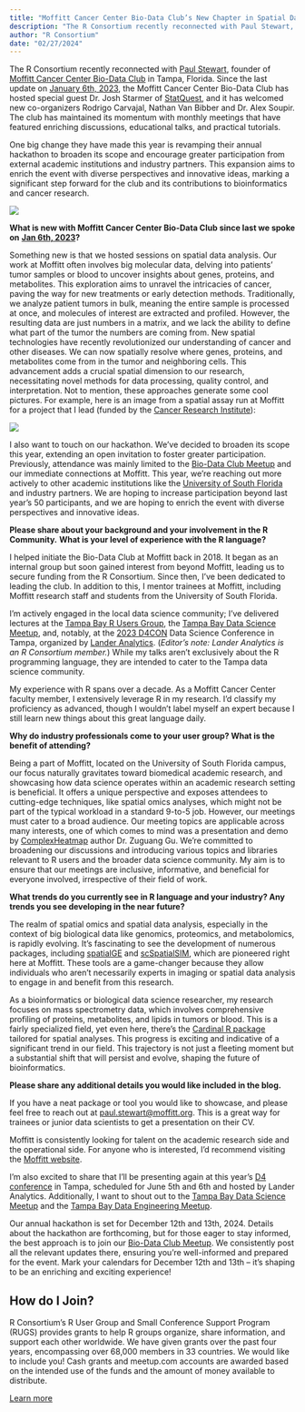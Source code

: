 ```yaml
---
title: "Moffitt Cancer Center Bio-Data Club’s New Chapter in Spatial Data Analysis and Enhanced Hackathon Collaboration"
description: "The R Consortium recently reconnected with Paul Stewart, founder of Moffitt Cancer Center Bio-Data Club in Tampa, Florida. Since the last update on January 6th, 2023, the Moffitt Cancer Center…"
author: "R Consortium"
date: "02/27/2024"
---
```


The R Consortium recently reconnected with [Paul Stewart](https://www.linkedin.com/in/paulallenstewart), founder of [Moffitt Cancer Center Bio-Data Club](https://www.meetup.com/biodataclub/members/?op=leaders) in Tampa, Florida. Since the last update on [January 6th, 2023](https://www.r-consortium.org/blog/2023/01/06/inclusive-space-for-bio-data-and-medical-r-group-in-tampa-florida), the Moffitt Cancer Center Bio-Data Club has hosted special guest Dr. Josh Starmer of [StatQuest](https://statquest.org/), and it has welcomed new co-organizers Rodrigo Carvajal, Nathan Van Bibber and Dr. Alex Soupir. The club has maintained its momentum with monthly meetings that have featured enriching discussions, educational talks, and practical tutorials.

One big change they have made this year is revamping their annual hackathon to broaden its scope and encourage greater participation from external academic institutions and industry partners. This expansion aims to enrich the event with diverse perspectives and innovative ideas, marking a significant step forward for the club and its contributions to bioinformatics and cancer research.

![](https://lh7-us.googleusercontent.com/Rht_DkWPOwUzdFhfO3q06syrWyK8ZCH4jBX_SdRjcRs2waZT7R1V1zUYotMoTNqHEtR6k6vGQFqxWbm73_q4e9LIaUYV3J3HwZVDhyUoH7mVFNMQVzpWBGf2FMmil1HTeikeYNoP_WYQZ7symWKaW8M)

**What is new with Moffitt Cancer Center Bio-Data Club since last we spoke on** [**Jan 6th, 2023**](https://www.r-consortium.org/blog/2023/01/06/inclusive-space-for-bio-data-and-medical-r-group-in-tampa-florida)**?**

Something new is that we hosted sessions on spatial data analysis. Our work at Moffitt often involves big molecular data, delving into patients’ tumor samples or blood to uncover insights about genes, proteins, and metabolites. This exploration aims to unravel the intricacies of cancer, paving the way for new treatments or early detection methods. Traditionally, we analyze patient tumors in bulk, meaning the entire sample is processed at once, and molecules of interest are extracted and profiled. However, the resulting data are just numbers in a matrix, and we lack the ability to define what part of the tumor the numbers are coming from. New spatial technologies have recently revolutionized our understanding of cancer and other diseases. We can now spatially resolve where genes, proteins, and metabolites come from in the tumor and neighboring cells. This advancement adds a crucial spatial dimension to our research, necessitating novel methods for data processing, quality control, and interpretation. Not to mention, these approaches generate some cool pictures. For example, here is an image from a spatial assay run at Moffitt for a project that I lead (funded by the [Cancer Research Institute](https://www.cancerresearch.org/)):

![](https://lh7-us.googleusercontent.com/m9SYkJJyxgXWd770X4Qc8k27U0-dbr5aVCX6un0z0VhLs7YsRjREZgbM4dwlXNoLMGzewj_rMQs7Xv2ql-iQ9WloYnoYy6uPBOZSTsG3Ls95dqV0z4VYVD_-kANFKiJzkp0IiD2KwtM3TDl1IROHQh4)

I also want to touch on our hackathon. We’ve decided to broaden its scope this year, extending an open invitation to foster greater participation. Previously, attendance was mainly limited to the [Bio-Data Club Meetup](https://www.meetup.com/biodataclub/) and our immediate connections at Moffitt. This year, we’re reaching out more actively to other academic institutions like the [University of South Florida](https://www.usf.edu/) and industry partners. We are hoping to increase participation beyond last year’s 50 participants, and we are hoping to enrich the event with diverse perspectives and innovative ideas.

**Please share about your background and your involvement in the R Community.** **What is your level of experience with the R language?**

I helped initiate the Bio-Data Club at Moffitt back in 2018. It began as an internal group but soon gained interest from beyond Moffitt, leading us to secure funding from the R Consortium. Since then, I’ve been dedicated to leading the club. In addition to this, I mentor trainees at Moffitt, including Moffitt research staff and students from the University of South Florida.

I’m actively engaged in the local data science community; I’ve delivered lectures at the [Tampa Bay R Users Group](https://tampausers.github.io/), the [Tampa Bay Data Science Meetup](https://www.meetup.com/data-scientists-tampa-bay/), and, notably, at the [2023 D4CON](https://d4con.io/) Data Science Conference in Tampa, organized by [Lander Analytics](https://www.landeranalytics.com/). (_Editor’s note: Lander Analytics is an R Consortium member._) While my talks aren’t exclusively about the R programming language, they are intended to cater to the Tampa data science community.

My experience with R spans over a decade. As a Moffitt Cancer Center faculty member, I extensively leverage R in my research. I’d classify my proficiency as advanced, though I wouldn’t label myself an expert because I still learn new things about this great language daily.

**Why do industry professionals come to your user group? What is the benefit of attending?**

Being a part of Moffitt, located on the University of South Florida campus, our focus naturally gravitates toward biomedical academic research, and showcasing how data science operates within an academic research setting is beneficial. It offers a unique perspective and exposes attendees to cutting-edge techniques, like spatial omics analyses, which might not be part of the typical workload in a standard 9-to-5 job. However, our meetings must cater to a broad audience. Our meeting topics are applicable across many interests, one of which comes to mind was a presentation and demo by [ComplexHeatmap](https://bioconductor.org/packages/release/bioc/html/ComplexHeatmap.html) author Dr. Zuguang Gu. We’re committed to broadening our discussions and introducing various topics and libraries relevant to R users and the broader data science community. My aim is to ensure that our meetings are inclusive, informative, and beneficial for everyone involved, irrespective of their field of work.

**What trends do you currently see in R language and your industry? Any trends you see developing in the near future?**

The realm of spatial omics and spatial data analysis, especially in the context of big biological data like genomics, proteomics, and metabolomics, is rapidly evolving. It’s fascinating to see the development of numerous packages, including [spatialGE](https://academic.oup.com/bioinformatics/article/38/9/2645/6544582) and [scSpatialSIM](https://www.biorxiv.org/content/10.1101/2024.02.08.579486v1), which are pioneered right here at Moffitt. These tools are a game-changer because they allow individuals who aren’t necessarily experts in imaging or spatial data analysis to engage in and benefit from this research.

As a bioinformatics or biological data science researcher, my research focuses on mass spectrometry data, which involves comprehensive profiling of proteins, metabolites, and lipids in tumors or blood. This is a fairly specialized field, yet even here, there’s the [Cardinal R package](https://bioconductor.org/packages/release/bioc/html/Cardinal.html) tailored for spatial analyses. This progress is exciting and indicative of a significant trend in our field. This trajectory is not just a fleeting moment but a substantial shift that will persist and evolve, shaping the future of bioinformatics.

**Please share any additional details you would like included in the blog.** 

If you have a neat package or tool you would like to showcase, and please feel free to reach out at [paul.stewart@moffitt.org](mailto:paul.stewart@moffitt.org). This is a great way for trainees or junior data scientists to get a presentation on their CV.

Moffitt is consistently looking for talent on the academic research side and the operational side. For anyone who is interested, I’d recommend visiting the [Moffitt website](https://www.moffitt.org/).

I’m also excited to share that I’ll be presenting again at this year’s [D4 conference](https://d4con.io/) in Tampa, scheduled for June 5th and 6th and hosted by Lander Analytics. Additionally, I want to shout out to the [Tampa Bay Data Science Meetup](https://www.meetup.com/data-scientists-tampa-bay/) and the [Tampa Bay Data Engineering Meetup](https://www.meetup.com/tampa-bay-data-engineering-group/).

Our annual hackathon is set for December 12th and 13th, 2024. Details about the hackathon are forthcoming, but for those eager to stay informed, the best approach is to join our [Bio-Data Club Meetup](https://www.meetup.com/biodataclub/). We consistently post all the relevant updates there, ensuring you’re well-informed and prepared for the event. Mark your calendars for December 12th and 13th – it’s shaping to be an enriching and exciting experience!

## How do I Join?

R Consortium’s R User Group and Small Conference Support Program (RUGS) provides grants to help R groups organize, share information, and support each other worldwide. We have given grants over the past four years, encompassing over 68,000 members in 33 countries. We would like to include you! Cash grants and meetup.com accounts are awarded based on the intended use of the funds and the amount of money available to distribute.

[Learn more](../../all-projects/rugsprogram.qmd)